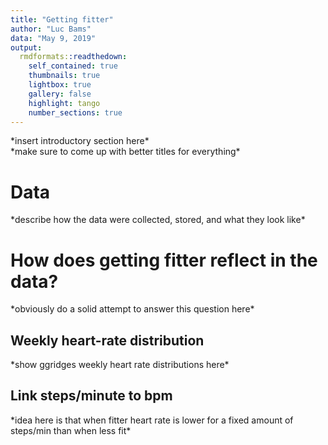 ```yaml
---
title: "Getting fitter"
author: "Luc Bams"
data: "May 9, 2019"
output:
  rmdformats::readthedown:
    self_contained: true
    thumbnails: true
    lightbox: true
    gallery: false
    highlight: tango
    number_sections: true
---
```

\*insert introductory section here\*  
\*make sure to come up with better titles for everything\*  

# Data
\*describe how the data were collected, stored, and what they look like\*

# How does getting fitter reflect in the data?  
\*obviously do a solid attempt to answer this question here\*  

## Weekly heart-rate distribution  
\*show ggridges weekly heart rate distributions here\*  

## Link steps/minute to bpm  
\*idea here is that when fitter heart rate is lower for a fixed amount of steps/min than when less fit\*  